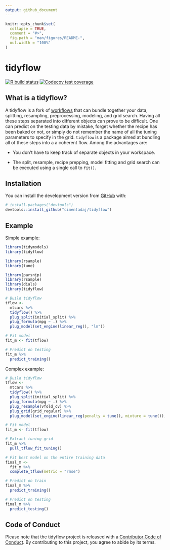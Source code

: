 ```yaml
---
output: github_document
---
```


<!-- README.md is generated from README.Rmd. Please edit that file -->

```r
knitr::opts_chunk$set(
  collapse = TRUE,
  comment = "#>",
  fig.path = "man/figures/README-",
  out.width = "100%"
)
```

# tidyflow

<!-- badges: start -->
[![R build status](https://github.com/cimentadaj/tidyflow/workflows/R-CMD-check/badge.svg)](https://github.com/cimentadaj/tidyflow/actions)
[![Codecov test coverage](https://codecov.io/gh/cimentadaj/tidyflow/branch/master/graph/badge.svg)](https://codecov.io/gh/cimentadaj/tidyflow?branch=master)
<!-- badges: end -->

## What is a tidyflow? 

A tidyflow is a fork of [workflows](https://workflows.tidymodels.org/) that can bundle together your data, splitting, resampling, preprocessing, modeling, and grid search. Having all these steps separated into different objects can prove to be difficult. One can predict on the testing data by mistake, forget whether the recipe has been baked or not, or simply do not remember the name of all the tuning parameters to specify in the grid. `tidyflow` is a package aimed at bundling all of these steps into a a coherent flow. Among the advantages are:

 * You don't have to keep track of separate objects in your workspace.

 * The split, resample, recipe prepping, model fitting and grid search can be executed using a single call to `fit()`.
 
## Installation

You can install the development version from [GitHub](https://github.com/) with: 

```r
# install.packages("devtools")
devtools::install_github("cimentadaj/tidyflow")
```
 
## Example

Simple example:

```r
library(tidymodels)
library(tidyflow)
```

```r
library(rsample)
library(tune)

library(parsnip)
library(rsample)
library(dials)
library(tidyflow)
```

```r
# Build tidyflow
tflow <-
  mtcars %>%
  tidyflow() %>%
  plug_split(initial_split) %>%
  plug_formula(mpg ~ .) %>%
  plug_model(set_engine(linear_reg(), "lm"))

# Fit model
fit_m <- fit(tflow)

# Predict on testing
fit_m %>%
  predict_training()
```

Complex example:

```r
# Build tidyflow
tflow <-
  mtcars %>%
  tidyflow() %>%
  plug_split(initial_split) %>%
  plug_formula(mpg ~ .) %>%
  plug_resample(vfold_cv) %>%
  plug_grid(grid_regular) %>% 
  plug_model(set_engine(linear_reg(penalty = tune(), mixture = tune()), "glmnet"))

# Fit model
fit_m <- fit(tflow)

# Extract tuning grid
fit_m %>%
  pull_tflow_fit_tuning()

# Fit best model on the entire training data
final_m <-
  fit_m %>%
  complete_tflow(metric = "rmse")

# Predict on train
final_m %>%
  predict_training()

# Predict on testing
final_m %>%
  predict_testing()
```

## Code of Conduct

Please note that the tidyflow project is released with a [Contributor Code of Conduct](https://contributor-covenant.org/version/2/0/CODE_OF_CONDUCT.html). By contributing to this project, you agree to abide by its terms.
